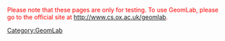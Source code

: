 {{GeomBox}}
<div style="color: red">Please note that these pages are only for testing.  To use GeomLab, please go to the official site at http://www.cs.ox.ac.uk/geomlab.</div>

<includeonly>[[Category:GeomLab]]</includeonly><noinclude>{{Documentation}}</noinclude>
